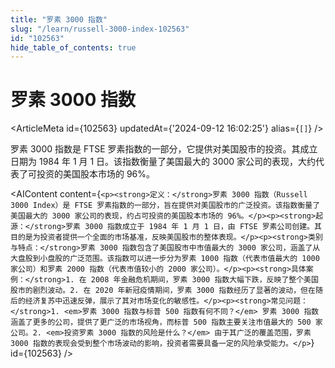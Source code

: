 ```yaml
---
title: "罗素 3000 指数"
slug: "/learn/russell-3000-index-102563"
id: "102563"
hide_table_of_contents: true
---
```



# 罗素 3000 指数

<ArticleMeta id={102563} updatedAt={'2024-09-12 16:02:25'} alias={`[]`} />
<div className='border-solid border-b border-t-0 my-4 border-[var(--ifm-color-gray-300)]' />

罗素 3000 指数是 FTSE 罗素指数的一部分，它提供对美国股市的投资。其成立日期为 1984 年 1 月 1 日。该指数衡量了美国最大的 3000 家公司的表现，大约代表了可投资的美国股本市场的 96%。

<AIContent content={`<p><strong>定义：</strong>罗素 3000 指数（Russell 3000 Index）是 FTSE 罗素指数的一部分，旨在提供对美国股市的广泛投资。该指数衡量了美国最大的 3000 家公司的表现，约占可投资的美国股本市场的 96%。</p><p><strong>起源：</strong>罗素 3000 指数成立于 1984 年 1 月 1 日，由 FTSE 罗素公司创建。其目的是为投资者提供一个全面的市场基准，反映美国股市的整体表现。</p><p><strong>类别与特点：</strong>罗素 3000 指数包含了美国股市中市值最大的 3000 家公司，涵盖了从大盘股到小盘股的广泛范围。该指数可以进一步分为罗素 1000 指数（代表市值最大的 1000 家公司）和罗素 2000 指数（代表市值较小的 2000 家公司）。</p><p><strong>具体案例：</strong>1. 在 2008 年金融危机期间，罗素 3000 指数大幅下跌，反映了整个美国股市的剧烈波动。2. 在 2020 年新冠疫情期间，罗素 3000 指数经历了显著的波动，但在随后的经济复苏中迅速反弹，展示了其对市场变化的敏感性。</p><p><strong>常见问题：</strong>1. <em>罗素 3000 指数与标普 500 指数有何不同？</em> 罗素 3000 指数涵盖了更多的公司，提供了更广泛的市场视角，而标普 500 指数主要关注市值最大的 500 家公司。2. <em>投资罗素 3000 指数的风险是什么？</em> 由于其广泛的覆盖范围，罗素 3000 指数的表现会受到整个市场波动的影响，投资者需要具备一定的风险承受能力。</p>`} id={102563} />
